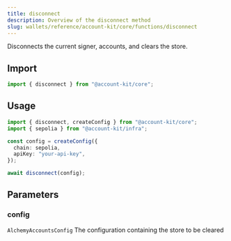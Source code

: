 ```yaml
---
title: disconnect
description: Overview of the disconnect method
slug: wallets/reference/account-kit/core/functions/disconnect
---
```




Disconnects the current signer, accounts, and clears the store.

## Import

```ts
import { disconnect } from "@account-kit/core";
```

## Usage

```ts
import { disconnect, createConfig } from "@account-kit/core";
import { sepolia } from "@account-kit/infra";

const config = createConfig({
  chain: sepolia,
  apiKey: "your-api-key",
});

await disconnect(config);
```

## Parameters

### config

`AlchemyAccountsConfig`
The configuration containing the store to be cleared
